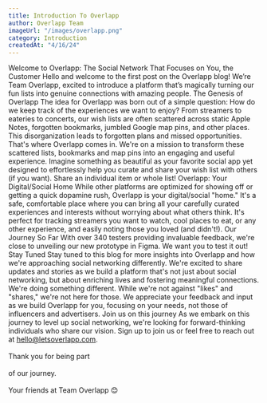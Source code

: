 ```yaml
---
title: Introduction To Overlapp
author: Overlapp Team
imageUrl: "/images/overlapp.png"
category: Introduction
createdAt: "4/16/24"
---
```


<ContentTitle>Welcome to Overlapp: The Social Network That Focuses on You, the Customer</ContentTitle>
<ContentText>
    Hello and welcome to the first post on the Overlapp blog! We’re Team Overlapp, excited to introduce a platform that’s magically turning our fun lists into genuine connections with amazing people.
</ContentText>
<ContentTitle>The Genesis of Overlapp</ContentTitle>
<ContentText>
    The idea for Overlapp was born out of a simple question: How do we keep track of the experiences we want to enjoy? From streamers to eateries to concerts, our wish lists are often scattered across
    static Apple Notes, forgotten bookmarks, jumbled Google map pins, and other places. This disorganization leads to forgotten plans and missed opportunities. That's where Overlapp comes in. We're on
    a mission to transform these scattered lists, bookmarks and map pins into an engaging and useful experience. Imagine something as beautiful as your favorite social app yet designed to effortlessly
    help you curate and share your wish list with others (if you want). Share an individual item or whole list!
</ContentText>
<ContentTitle>Overlapp: Your Digital/Social Home</ContentTitle>
<ContentText>
    While other platforms are optimized for showing off or getting a quick dopamine rush, Overlapp is your digital/social "home." It's a safe, comfortable place where you can bring all your carefully
    curated experiences and interests without worrying about what others think. It's perfect for tracking streamers you want to watch, cool places to eat, or any other experience, and easily noting
    those you loved (and didn't!).
</ContentText>
<ContentTitle>Our Journey So Far</ContentTitle>
<ContentText>With over 340 testers providing invaluable feedback, we're close to unveiling our new prototype in Figma. We want you to test it out!</ContentText>
<ContentTitle>Stay Tuned</ContentTitle>
<ContentText>
    Stay tuned to this blog for more insights into Overlapp and how we're approaching social networking differently. We're excited to share updates and stories as we build a platform that's not just
    about social networking, but about enriching lives and fostering meaningful connections. We're doing something different. While we're not against "likes" and "shares," we're not here for those. We
    appreciate your feedback and input as we build Overlapp for you, focusing on your needs, not those of influencers and advertisers.
</ContentText>
<ContentTitle>Join us on this journey</ContentTitle>
<ContentText>
    As we embark on this journey to level up social networking, we're looking for forward-thinking individuals who share our vision. Sign up to join us or feel free to reach out at
    hello@letsoverlapp.com.<br></br>
</ContentText>
<ContentText>
    Thank you for being part<br></br> of our journey.<br></br>
</ContentText>
<ContentText>Your friends at Team Overlapp 😊</ContentText>


